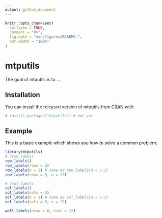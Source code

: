 ```yaml
---
output: github_document
---
```


<!-- README.md is generated from README.Rmd. Please edit that file -->

```r
knitr::opts_chunk$set(
  collapse = TRUE,
  comment = "#>",
  fig.path = "man/figures/README-",
  out.width = "100%"
)
```

# mtputils

<!-- badges: start -->
<!-- badges: end -->

The goal of mtputils is to ...

## Installation

You can install the released version of mtputils from [CRAN](https://CRAN.R-project.org) with:

``` r
# install.packages("mtputils") # not yet
```

## Example

This is a basic example which shows you how to solve a common problem:


```r
library(mtputils)
# ?row_labels
row_labels()
row_labels(rows = 3)
row_labels(n = 3) # same as row_labels(n = 1:3)
row_labels(rows = 3, n = 12)

# ?col_labels
col_labels()
col_labels(cols = 3)
col_labels(n = 3) # same as col_labels(n = 1:3)
col_labels(cols = 3, n = 12)
```


```r
well_labels(nrow = 8, ncol = 12)
```

